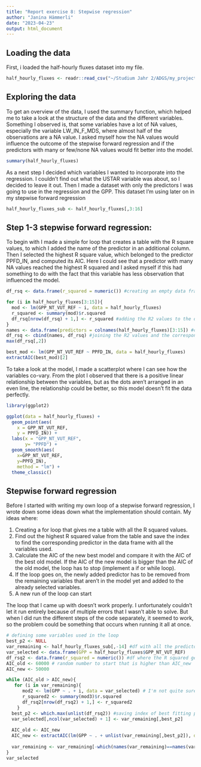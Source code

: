 ---
title: "Report exercise 8: Stepwise regression"
author: "Janina Hämmerli"
date: "2023-04-23"
output: html_document
---

## Loading the data

First, i loaded the half-hourly fluxes dataset into my file.

```{r warning = FALSE}
half_hourly_fluxes <- readr::read_csv("~/Studium Jahr 2/ADGS/my_project/agds_report_janinahaemmerli/Data/df_for_stepwise_regression.csv")
```

## Exploring the data

To get an overview of the data, I used the summary function, which helped me to take a look at the structure of the data and the different variables. Something I observed is, that some variables have a lot of NA values, especially the variable LW_IN_F\_MDS, where almost half of the observations are a NA value. I asked myself how the NA values would influence the outcome of the stepwise forward regression and if the predictors with many or few/none NA values would fit better into the model.

```{r warning = FALSE}
summary(half_hourly_fluxes)
```

As a next step I decided which variables I wanted to incorporate into the regression. I couldn't find out what the USTAR variable was about, so I decided to leave it out. Then I made a dataset with only the predictors I was going to use in the regression and the GPP. This dataset I'm using later on in my stepwise forward regression

```{r}
half_hourly_fluxes_sub <- half_hourly_fluxes[,3:16]
```

## Step 1-3 stepwise forward regression:

To begin with I made a simple for loop that creates a table with the R square values, to which I added the name of the predictor in an additional column. Then I selected the highest R square value, which belonged to the predictor PPFD_IN, and computed its AIC. Here I could see that a predictor with many NA values reached the highest R squared and I asked myself if this had something to do with the fact that this variable has less observation that influenced the model.

```{r warning = FALSE}
df_rsq <- data.frame(r_squared = numeric()) #creating an empty data frame 

for (i in half_hourly_fluxes[3:15]){
  mod <- lm(GPP_NT_VUT_REF ~ i, data = half_hourly_fluxes)
  r_squared <- summary(mod)$r.squared
  df_rsq[nrow(df_rsq) + 1,] <- r_squared #adding the R2 values to the data frame
}
names <- data.frame(predictors = colnames(half_hourly_fluxes)[3:15]) #creating a data frame with the predictor names
df_rsq <- cbind(names, df_rsq) #joining the R2 values and the corresponding predictor names
max(df_rsq[,2])

best_mod <- lm(GPP_NT_VUT_REF ~ PPFD_IN, data = half_hourly_fluxes)
extractAIC(best_mod)[2]
```

To take a look at the model, I made a scatterplot where I can see how the variables co-vary. From the plot I observed that there is a positive linear relationship between the variables, but as the dots aren't arranged in an even line, the relationship could be better, so this model doesn't fit the data perfectly.

```{r warning = FALSE}
library(ggplot2)

ggplot(data = half_hourly_fluxes) +
  geom_point(aes(
    x = GPP_NT_VUT_REF,
    y = PPFD_IN)) +
  labs(x = "GPP_NT_VUT_REF",
       y= "PPFD") +
  geom_smooth(aes(
    x=GPP_NT_VUT_REF,
    y=PPFD_IN),
    method = "lm") +
  theme_classic()
```

## Stepwise forward regression

Before I started with writing my own loop of a stepwise forward regression, I wrote down some ideas down what the implementation should contain. My ideas where:

1.  Creating a for loop that gives me a table with all the R squared values.
2.  Find out the highest R squared value from the table and save the index to find the corresponding predictor in the data frame with all the variables used.
3.  Calculate the AIC of the new best model and compare it with the AIC of the best old model. If the AIC of the new model is bigger than the AIC of the old model, the loop has to stop (implement a if or while loop).
4.  If the loop goes on, the newly added predictor has to be removed from the remaining variables that aren't in the model yet and added to the already selected variables.
5.  A new run of the loop can start

The loop that I came up with doesn't work properly. I unfortunately couldn't let it run entirely because of multiple errors that I wasn't able to solve. But when I did run the different steps of the code separately, it seemed to work, so the problem could be something that occurs when running it all at once.

```{r warning = FALSE, error=TRUE}
# defining some variables used in the loop
best_p2 <- NULL
var_remaining <- half_hourly_fluxes_sub[,-14] #df with all the predictors 
var_selected <- data.frame(GPP = half_hourly_fluxes$GPP_NT_VUT_REF)
df_rsq2 <- data.frame(r_squared = numeric()) #df where the R squared gets stored
AIC_old <- 60000 # random number to start that is higher than AIC_new
AIC_new <- 50000

while (AIC_old > AIC_new){
   for (i in var_remaining){
      mod2 <- lm(GPP ~ . + i, data = var_selected) # I'm not quite sure if the lm(GPP ~ . + i, data = var_selected) statement   really works, because I don't know if the different predictors get separated with a "+" like this 
      r_squared2 <- summary(mod3)$r.squared
      df_rsq2[nrow(df_rsq2) + 1,] <- r_squared2
    }
  best_p2 <- which.max(unlist(df_rsq2)) #saving index of best fitting predictor 
  var_selected[,ncol(var_selected) + 1] <- var_remaining[,best_p2]
  
  AIC_old <- AIC_new
  AIC_new <- extractAIC(lm(GPP ~ . + unlist(var_remaining[,best_p2]), data = var_selected))[2]
  
  var_remaining <- var_remaining[-which(names(var_remaining)==names(var_selected))] #deleting selected predictor from df
}
var_selected
```
